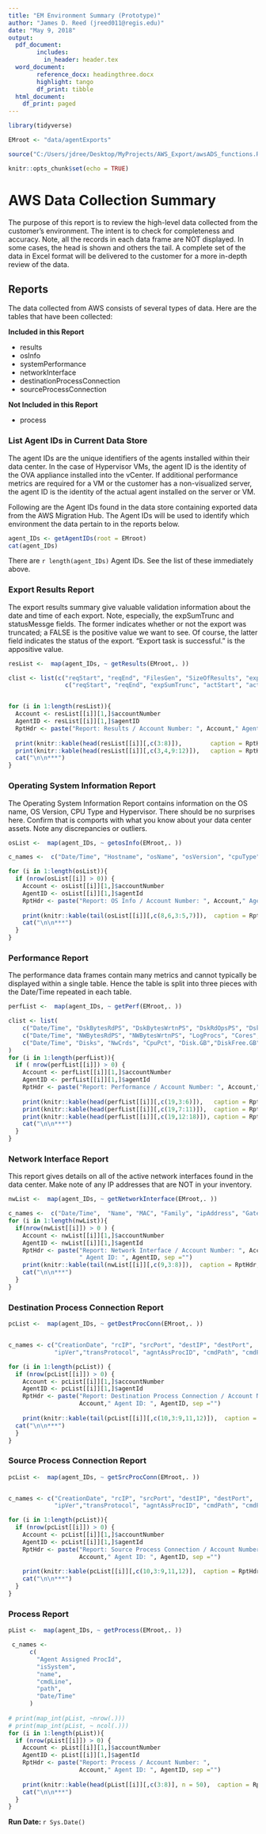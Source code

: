 ```yaml
---
title: "EM Environment Summary (Prototype)"
author: "James D. Reed (jreed011@regis.edu)"
date: "May 9, 2018"
output: 
  pdf_document:
        includes:
          in_header: header.tex
  word_document:
        reference_docx: headingthree.docx
        highlight: tango
        df_print: tibble
  html_document:
    df_print: paged
---
```


```r
library(tidyverse)

EMroot <- "data/agentExports"

source("C:/Users/jdree/Desktop/MyProjects/AWS_Export/awsADS_functions.R")

knitr::opts_chunk$set(echo = TRUE)
```


# AWS Data Collection Summary

The purpose of this report is to review the high-level data collected from the customer's environment.  The intent is to check for completeness and accuracy.  Note, all the records in each data frame are NOT displayed.  In some cases, the head is shown and others the tail.  A complete set of the data in Excel format will be delivered to the customer for a more in-depth review of the data.

## Reports

The data collected from AWS consists of several types of data.  Here are the tables that have been collected:

**Included in this Report**

* results
* osInfo
* systemPerformance
* networkInterface
* destinationProcessConnection
* sourceProcessConnection

**Not Included in this Report**

* process


### List Agent IDs in Current Data Store

The agent IDs are the unique identifiers of the agents installed within their data center.  In the case of Hypervisor VMs, the agent ID is the identity of the OVA appliance installed into the vCenter.  If additional performance metrics are required for a VM or the customer has a non-visualized server, the agent ID is the identity of the actual agent installed on the server or VM.

Following are the Agent IDs found in the data store containing exported data from the AWS Migration Hub.  The Agent IDs will be used to identify which environment the data pertain to in the reports below.

```r
agent_IDs <- getAgentIDs(root = EMroot)
cat(agent_IDs)
```

There are `r length(agent_IDs)` Agent IDs.  See the list of these immediately above.


### Export Results Report

The export results summary give valuable validation information about the date and time of each export.  Note, especially, the expSumTrunc and statusMessge fields.  The former indicates whether or not the export was truncated; a FALSE is the positive value we want to see.  Of course, the latter field indicates the status of the export.  "Export task is successful." is the appositive value.

```r
resList <-  map(agent_IDs, ~ getResults(EMroot,. ))

clist <- list(c("reqStart", "reqEnd", "FilesGen", "SizeOfResults", "expStartedAt",  "expStatus"),
                c("reqStart", "reqEnd", "expSumTrunc", "actStart", "actEnd", "statusMessage"))


for (i in 1:length(resList)){
  Account <- resList[[i]][1,]$accountNumber
  AgentID <- resList[[i]][1,]$agentID
  RptHdr <- paste("Report: Results / Account Number: ", Account," Agent ID: ", AgentID, sep ="")
  
  print(knitr::kable(head(resList[[i]][,c(3:8)]),        caption = RptHdr, col.names = clist[[1]]))
  print(knitr::kable(head(resList[[i]][,c(3,4,9:12)]),   caption = RptHdr, col.names = clist[[2]]))
  cat("\n\n***")
}
```
### Operating System Information Report

The Operating System Information Report contains information on the OS name, OS Version, CPU Type and Hypervisor.  There should be no surprises here.  Confirm that is comports with what you know about your data center assets.  Note any discrepancies or outliers.


```r
osList <-  map(agent_IDs, ~ getosInfo(EMroot,. ))

c_names <-  c("Date/Time", "Hostname", "osName", "osVersion", "cpuType", "hypervisor")

for (i in 1:length(osList)){
  if (nrow(osList[[i]] > 0)) {
    Account <- osList[[i]][1,]$accountNumber
    AgentID <- osList[[i]][1,]$agentId
    RptHdr <- paste("Report: OS Info / Account Number: ", Account," Agent ID: ", AgentID, sep ="")
    
    print(knitr::kable(tail(osList[[i]][,c(8,6,3:5,7)]),  caption = RptHdr, col.names = c_names))
    cat("\n\n***")
  }
}
```

### Performance Report

The performance data frames contain many metrics and cannot typically be displayed within a single table.  Hence the table is split into three pieces with the Date/Time repeated in each table.


```r
perfList <-  map(agent_IDs, ~ getPerf(EMroot,. ))

clist <- list(
    c("Date/Time", "DskBytesRdPS", "DskBytesWrtnPS", "DskRdOpsPS", "DskWrtOpsPS"),
    c("Date/Time", "NWBytesRdPS", "NWBytesWrtnPS", "LogProcs", "Cores", "CPUs"),
    c("Date/Time", "Disks", "NwCrds", "CpuPct", "Disk.GB","DiskFree.GB", "RAM.MB", "freeRAM.MB") 
)
for (i in 1:length(perfList)){
  if ( nrow(perfList[[i]]) > 0) {
    Account <- perfList[[i]][1,]$accountNumber
    AgentID <- perfList[[i]][1,]$agentId
    RptHdr <- paste("Report: Performance / Account Number: ", Account," Agent ID: ", AgentID, sep ="")
    
    print(knitr::kable(head(perfList[[i]][,c(19,3:6)]),   caption = RptHdr, col.names = clist[[1]]))
    print(knitr::kable(head(perfList[[i]][,c(19,7:11)]),  caption = RptHdr, col.names = clist[[2]]))
    print(knitr::kable(head(perfList[[i]][,c(19,12:18)]), caption = RptHdr, col.names = clist[[3]]))
    cat("\n\n***")
  }
}
```




### Network Interface Report

This report gives details on all of the active network interfaces found in the data center.  Make note of any IP addresses that are NOT in your inventory.

```r
nwList <-  map(agent_IDs, ~ getNetworkInterface(EMroot,. ))

c_names <-  c("Date/Time",  "Name", "MAC", "Family", "ipAddress", "Gateway", "netMask")
for (i in 1:length(nwList)){
  if(nrow(nwList[[i]]) > 0 ) {
    Account <- nwList[[i]][1,]$accountNumber
    AgentID <- nwList[[i]][1,]$agentId
    RptHdr <- paste("Report: Network Interface / Account Number: ", Account,
                    " Agent ID: ", AgentID, sep ="")
    print(knitr::kable(tail(nwList[[i]][,c(9,3:8)]),  caption = RptHdr, col.names = c_names))
    cat("\n\n***")
  }
}
```

\newpage
\blandscape

### Destination Process Connection Report



```r

pcList <-  map(agent_IDs, ~ getDestProcConn(EMroot,. ))


c_names <- c("CreationDate", "rcIP", "srcPort", "destIP", "destPort",
             "ipVer","transProtocol", "agntAssProcID", "cmdPath", "cmdParam")

for (i in 1:length(pcList)) {
  if (nrow(pcList[[i]]) > 0) {
    Account <- pcList[[i]][1,]$accountNumber
    AgentID <- pcList[[i]][1,]$agentId
    RptHdr <- paste("Report: Destination Process Connection / Account Number: ", 
                    Account," Agent ID: ", AgentID, sep ="")
    
    print(knitr::kable(tail(pcList[[i]][,c(10,3:9,11,12)]),  caption = RptHdr, col.names = c_names))
  cat("\n\n***")
  }
}
```

\elandscape

\newpage
\blandscape


### Source Process Connection Report



```r

pcList <-  map(agent_IDs, ~ getSrcProcConn(EMroot,. ))


c_names <- c("CreationDate", "rcIP", "srcPort", "destIP", "destPort",
             "ipVer","transProtocol", "agntAssProcID", "cmdPath", "cmdParam")

for (i in 1:length(pcList)){
  if (nrow(pcList[[i]]) > 0) {
    Account <- pcList[[i]][1,]$accountNumber
    AgentID <- pcList[[i]][1,]$agentId
    RptHdr <- paste("Report: Source Process Connection / Account Number: ", 
                    Account," Agent ID: ", AgentID, sep ="")
    
    print(knitr::kable(pcList[[i]][,c(10,3:9,11,12)],  caption = RptHdr, col.names = c_names))
    cat("\n\n***")
  }
}
```

\elandscape

\newpage
\blandscape

### Process Report



```r

pList <-  map(agent_IDs, ~ getProcess(EMroot,. ))

 c_names <-
      c(
        "Agent Assigned ProcId",
        "isSystem",
        "name",
        "cmdLine",
        "path",
        "Date/Time"
      )
 
# print(map_int(pList, ~nrow(.)))
# print(map_int(pList, ~ ncol(.)))
for (i in 1:length(pList)){
  if (nrow(pList[[i]]) > 0) {
    Account <- pList[[i]][1,]$accountNumber
    AgentID <- pList[[i]][1,]$agentId
    RptHdr <- paste("Report: Process / Account Number: ", 
                    Account," Agent ID: ", AgentID, sep ="")
    
    print(knitr::kable(head(pList[[i]][,c(3:8)], n = 50),  caption = RptHdr, col.names = c_names))
    cat("\n\n***")
  }
}
```

\elandscape





**Run Date: **`r Sys.Date()`
